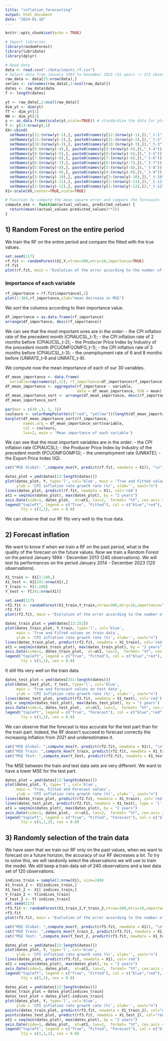 ```yaml
---
title: "inflation_forecasting"
output: html_document
date: "2024-01-10"
---
```


```r
knitr::opts_chunk$set(echo = TRUE)
```

```r
# Import libraries
library(randomForest)
library(lubridate)
library(dplyr)
```

```r
# Read data
data <- read.csv("./data/inputs_rf.csv")
# Select data from January 1993 to December 2023 (31 years -> 372 observations)
raw_data <- data[25:nrow(data),]
series <- colnames(raw_data[,2:ncol(raw_data)])
dates <- raw_data$date
T <- length(dates)
```

```r
yt <- raw_data[,2:ncol(raw_data)]
dim_yt <- dim(yt)
TT <- dim_yt[1]
NN <- dim_yt[2]
y <- as.data.frame(scale(yt,scale=TRUE)) # standardize the data for plotting
Y <- y[13:nrow(y),1]
XX<-cbind(
  setNames(y[12:(nrow(y)-1),], paste0(names(y[12:(nrow(y)-1),]),"_t-1")),
  setNames(y[11:(nrow(y)-2),], paste0(names(y[11:(nrow(y)-2),]),"_t-2")),
  setNames(y[10:(nrow(y)-3),], paste0(names(y[10:(nrow(y)-3),]),"_t-3")),
  setNames(y[9:(nrow(y)-4),], paste0(names(y[9:(nrow(y)-4),]),"_t-4")),
  setNames(y[8:(nrow(y)-5),], paste0(names(y[8:(nrow(y)-5),]),"_t-5")),
  setNames(y[7:(nrow(y)-6),], paste0(names(y[7:(nrow(y)-6),]),"_t-6")),
  setNames(y[6:(nrow(y)-7),], paste0(names(y[6:(nrow(y)-7),]),"_t-7")),
  setNames(y[5:(nrow(y)-8),], paste0(names(y[5:(nrow(y)-8),]),"_t-8")),
  setNames(y[4:(nrow(y)-9),], paste0(names(y[4:(nrow(y)-9),]),"_t-9")),
  setNames(y[3:(nrow(y)-10),], paste0(names(y[3:(nrow(y)-10),]),"_t-10")),
  setNames(y[2:(nrow(y)-11),], paste0(names(y[2:(nrow(y)-11),]),"_t-11")),
  setNames(y[1:(nrow(y)-12),], paste0(names(y[1:(nrow(y)-12),]),"_t-12")))
X1<-scale(XX,center=TRUE,scale=TRUE)
```

```r
# Function to compute the mean square error and compare the forecasts
compute_mse <- function(actual_values, predicted_values) {
  return(mean((actual_values-predicted_values)**2))
}
```

## 1) Random Forest on the entire period
We train the RF on the entire period and compare the fitted with the true values.
```r
set.seed(117)
rf.fit <- randomForest(X1,Y,ntree=300,mtry=10,importance=TRUE)
rf.fit
plot(rf.fit, main = "Evolution of the error according to the number of trees")
```

### Importance of each variable
```r
rf_importance = rf.fit$importance[,2]
plot(1:360,rf_importance,ylab="mean decrease in MSE")
```
We sort the columns according to their importance value.
```r
df_importance = as.data.frame(rf_importance)
arrange(df_importance, desc(rf_importance))
```
We can see that the most important ones are in the order:
  - the CPI inflation rate of the precedent month (CPIAUCSL_t-1);
  - the CPI inflation rate of 2 months before (CPIAUCSL_t-2);
  - the Producer Price Index by Industry of the precedent month (PCUOMFGOMFG_t-1);
  - the CPI inflation rate of 3 months before (CPIAUCSL_t-3);
  - the unemployment rate of 6 and 8 months before (UNRATE_t-6 and UNRATE_t-8).

We compute now the mean importance of each of our 30 variables.
```r
df_mean_importance <- data.frame(
  variable=rep(names(y),12), rf_importance=df_importance$rf_importance)
df_mean_importance <- aggregate(rf_importance ~ variable, 
                                data = df_mean_importance, FUN = mean)
df_mean_importance_sort <- arrange(df_mean_importance, desc(rf_importance))
df_mean_importance_sort
```
```r
par(mar = c(10 ,3, 1, 1))
couleurs <- colorRampPalette(c("red", "yellow"))(length(df_mean_importance_sort$variable))
barplot(df_mean_importance_sort$rf_importance, 
        names.arg = df_mean_importance_sort$variable,
        col = couleurs,
        las=2, main = 'Mean importance of each variable')
```
We can see that the most important variables are in the order:
  - the CPI inflation rate (CPIAUCSL);
  - the Producer Price Index by Industry of the precedent month (PCUOMFGOMFG);
  - the unemployment rate (UNRATE);
  - the Export Price Index (IQ).


```r
cat("MSE Global: ",compute_mse(Y, predict(rf.fit, newdata = X1)), "\n")
```

```r
dates_plot = ymd(dates[13:length(dates)])
plot(dates_plot, Y, type='l', col='blue', main = 'True and Fitted values',
     ylab = 'CPI inflation rate growth rate (%)', xlab='', xaxt="n")
lines(dates_plot, predict(rf.fit, newdata = X1), col='red')
at1 = seq(min(dates_plot), max(dates_plot), by = "2 years")
axis.Date(side=1, dates_plot,  at=at1, las=2,  format= "%Y", cex.axis = 0.8)
legend("topleft", legend = c("True", "Fitted"), col = c("blue","red"), 
       lty = c(1,1), cex = 0.8)
```
We can observe that our RF fits very well to the true data.



## 2) Forecast inflation
We want to know if when we train a RF on the past period, what is the quality of the forecast on the future values.
Now we train a Random Forest on the period January 1994 - December 2013 (240 observations).
We will test its performances on the period January 2014 - December 2023 (120 observations).
```r
X1_train <- X1[1:240,]
X1_test <- X1[241:nrow(X1),]
Y_train <- Y[1:240]
Y_test <- Y[241:nrow(X1)]

set.seed(117)
rf2.fit <- randomForest(X1_train,Y_train,ntree=300,mtry=10,importance=TRUE)
rf2.fit
plot(rf2.fit, main = "Evolution of the error according to the number of trees")
```
```r
dates_train_plot = ymd(dates[13:252])
plot(dates_train_plot, Y_train, type='l', col='blue', 
     main = 'True and Fitted values on train data', 
     ylab = 'CPI inflation rate growth rate (%)', xlab='', xaxt="n")
lines(dates_train_plot, predict(rf2.fit, newdata = X1_train), col='red')
at1 = seq(min(dates_train_plot), max(dates_train_plot), by = "2 years")
axis.Date(side=1, dates_train_plot,  at=at1, las=2,  format= "%Y", cex.axis = 0.8)
legend("topleft", legend = c("True", "Fitted"), col = c("blue","red"), 
       lty = c(1,1), cex = 0.8)
```
It still fits very well on the train data.

```r
dates_test_plot = ymd(dates[253:length(dates)])
plot(dates_test_plot, Y_test, type='l', col='blue',
     main = 'True and Forecast values on test data', 
     ylab = 'CPI inflation rate growth rate (%)', xlab='', xaxt="n")
lines(dates_test_plot, predict(rf2.fit, newdata = X1_test), col='red')
at1 = seq(min(dates_test_plot), max(dates_test_plot), by = "2 years")
axis.Date(side=1, dates_test_plot,  at=at1, las=2,  format= "%Y", cex.axis = 0.8)
legend("topleft", legend = c("True", "Forecast"), col = c("blue","red"), 
       lty = c(1,1), cex = 0.8)
```
We can observe that the forecast is less accurate for the test  part than for the train part.
Indeed, the RF doesn't succeed to forecast correctly the increasing inflation from 2021 and underestimates it.

```r
cat("MSE Global: ",compute_mse(Y, predict(rf2.fit, newdata = X1)), "\n")
cat("MSE Train: ",compute_mse(Y_train, predict(rf2.fit, newdata = X1_train)), "\n")
cat("MSE Test: ",compute_mse(Y_test, predict(rf2.fit, newdata = X1_test)))
```
The MSE between the train and test data sets are very different.
We want to have a lower MSE for the test part.

```r
dates_plot = ymd(dates[13:length(dates)])
plot(dates_plot, Y, type='l', col='blue',
     main = 'True, Fitted and Forecast values',
     ylab = 'CPI inflation rate growth rate (%)', xlab='', xaxt="n")
lines(dates_train_plot, predict(rf2.fit, newdata = X1_train), col='red')
lines(dates_test_plot, predict(rf2.fit, newdata = X1_test), type = 'l', lty=2, col='red')
at1 = seq(min(dates_plot), max(dates_plot), by = "2 years")
axis.Date(side=1, dates_plot,  at=at1, las=2,  format= "%Y", cex.axis = 0.8)
legend("topleft", legend = c("True", "Fitted", "Forecast"), col = c("blue","red", "red"), 
       lty = c(1,1,2), cex = 0.8)
```
## 3) Randomly selection of the train data
We have seen that we train our RF only on the past values, when we want to forecast on a future horizon, the accuracy of our RF decreases a lot.
To try to solve this, we will randomly select the observations we will use to train the model.
We still keep a train data set of 240 observations and a test data set of 120 observations.
```r
indices_train = sample(1:nrow(X1), size=240)
X1_train_2 <- X1[indices_train,]
X1_test_2 <- X1[-indices_train,]
Y_train_2 <- Y[indices_train]
Y_test_2 <- Y[-indices_train]
set.seed(117)
rf3.fit <- randomForest(X1_train_2,Y_train_2,ntree=300,mtry=10,importance=TRUE)
rf3.fit
plot(rf3.fit, main = "Evolution of the error according to the number of trees")
```

```r
cat("MSE Global: ",compute_mse(Y, predict(rf3.fit, newdata = X1)), "\n")
cat("MSE Train: ",compute_mse(Y_train_2, predict(rf3.fit, newdata = X1_train_2)), "\n")
cat("MSE Test: ",compute_mse(Y_test_2, predict(rf3.fit, newdata = X1_test_2)), "\n")
```

```r
dates_plot = ymd(dates[13:length(dates)])
plot(dates_plot, Y, type='l', col='blue', 
     ylab = 'CPI inflation rate growth rate (%)', xlab='', xaxt="n")
lines(dates_plot, predict(rf3.fit, newdata = X1), col='red')
at1 = seq(min(dates_plot), max(dates_plot), by = "2 years")
axis.Date(side=1, dates_plot,  at=at1, las=2,  format= "%Y", cex.axis = 0.8)
legend("topleft", legend = c("True", "Fitted"), col = c("blue","red"), 
       lty = c(1,1), cex = 0.8)
```

```r
dates_plot = ymd(dates[13:length(dates)])
dates_train_plot = dates_plot[indices_train]
dates_test_plot = dates_plot[-indices_train]
plot(dates_plot, Y, type='l', col='blue', 
     ylab = 'CPI inflation rate growth rate (%)', xlab='', xaxt="n")
points(dates_train_plot, predict(rf3.fit, newdata = X1_train_2), col="green")
points(dates_test_plot, predict(rf3.fit, newdata = X1_test_2), col="red")
at1 = seq(min(dates_plot), max(dates_plot), by = "2 years")
axis.Date(side=1, dates_plot,  at=at1, las=2,  format= "%Y", cex.axis = 0.8)
legend("topleft", legend = c("True", "Fitted", "Forecast"), col = c("blue","green", "red"), 
       lty = c(1,1,1), cex = 0.8)
```
